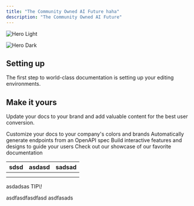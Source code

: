 ```yaml
---
title: "The Community Owned AI Future haha"
description: "The Community Owned AI Future"
---
```


<img
  className="block dark:hidden"
  src="/images/LAMhero.png"
  alt="Hero Light"
/>

<img
  className="hidden dark:block"
  src="/LAMhero.png"
  alt="Hero Dark"
  title={true}
/>

## Setting up

The first step to world-class documentation is setting up your editing environments.

## Make it yours

Update your docs to your brand and add valuable content for the best user conversion.

<CardGroup cols={2}>
  <Card title="Customize Style" icon="palette" href="https://mintlify.com/docs/settings/global">
    Customize your docs to your company's colors and brands
  </Card>
  <Card title="Reference APIs" icon="code" href="https://mintlify.com/docs/api-playground/openapi">
    Automatically generate endpoints from an OpenAPI spec
  </Card>
  <Card title="Add Components" icon="screwdriver-wrench" href="https://mintlify.com/docs/content/components/accordions">
    Build interactive features and designs to guide your users
  </Card>
  <Card title="Get Inspiration" icon="stars" href="https://mintlify.com/customers">
    Check out our showcase of our favorite documentation
  </Card>
</CardGroup>

| sdsd | asdasd | sadsad |
| ---- | ------ | ------ |
|      |        |        |
|      |        |        |

<Tip>
  asdadsas TIP\!
</Tip>

<Tooltip tip="">asdfasdfasdfasd</Tooltip> asdfasads
